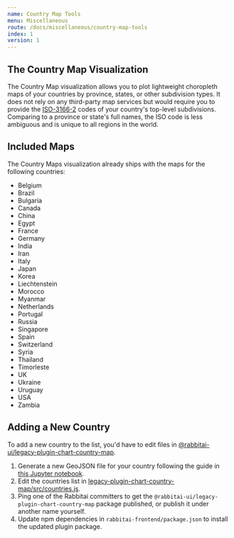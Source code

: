 ```yaml
---
name: Country Map Tools
menu: Miscellaneous
route: /docs/miscellaneous/country-map-tools
index: 1
version: 1
---
```


## The Country Map Visualization

The Country Map visualization allows you to plot lightweight choropleth maps of
your countries by province, states, or other subdivision types. It does not rely
on any third-party map services but would require you to provide the
[ISO-3166-2](https://en.wikipedia.org/wiki/ISO_3166-2) codes of your country's
top-level subdivisions. Comparing to a province or state's full names, the ISO
code is less ambiguous and is unique to all regions in the world.

## Included Maps

The Country Maps visualization already ships with the maps for the following countries:

- Belgium
- Brazil
- Bulgaria
- Canada
- China
- Egypt
- France
- Germany
- India
- Iran
- Italy
- Japan
- Korea
- Liechtenstein
- Morocco
- Myanmar
- Netherlands
- Portugal
- Russia
- Singapore
- Spain
- Switzerland
- Syria
- Thailand
- Timorleste
- UK
- Ukraine
- Uruguay
- USA
- Zambia

## Adding a New Country

To add a new country to the list, you'd have to edit files in
[@rabbitai-ui/legacy-plugin-chart-country-map](https://github.com/apache-rabbitai/rabbitai-ui/tree/master/plugins/legacy-plugin-chart-country-map).

1. Generate a new GeoJSON file for your country following the guide in [this Jupyter notebook](https://github.com/apache-rabbitai/rabbitai-ui/blob/master/plugins/legacy-plugin-chart-country-map/scripts/Country%20Map%20GeoJSON%20Generator.ipynb).
2. Edit the countries list in [legacy-plugin-chart-country-map/src/countries.js](https://github.com/apache-rabbitai/rabbitai-ui/blob/master/plugins/legacy-plugin-chart-country-map/src/countries.js).
3. Ping one of the Rabbitai committers to get the `@rabbitai-ui/legacy-plugin-chart-country-map` package published, or
   publish it under another name yourself.
4. Update npm dependencies in `rabbitai-frontend/package.json` to install the updated plugin package.
